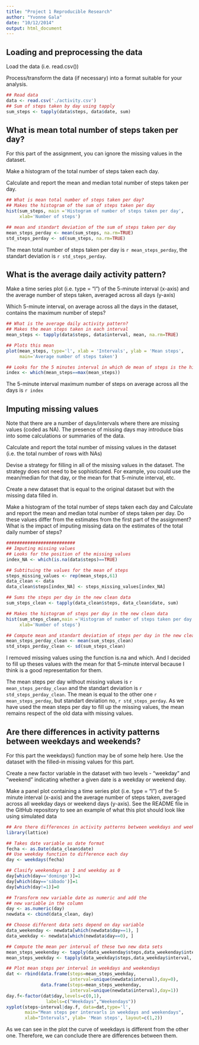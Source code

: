 ```yaml
---
title: "Project 1 Reproducible Research"
author: "Yvonne Gala"
date: "10/12/2014"
output: html_document
---
```



## Loading and preprocessing the data

Load the data (i.e. read.csv())

Process/transform the data (if necessary) into a format suitable for your analysis.


```r
## Read data
data <- read.csv('./activity.csv')
## Sum of steps taken by day using tapply
sum_steps <- tapply(data$steps, data$date, sum)
```
## What is mean total number of steps taken per day?

For this part of the assignment, you can ignore the missing values in the dataset.

Make a histogram of the total number of steps taken each day.

Calculate and report the mean and median total number of steps taken per day.

```r
## What is mean total number of steps taken per day?
## Makes the histogram of the sum of steps taken per day
hist(sum_steps, main ='Histogram of number of steps taken per day',
     xlab='Number of steps')

## mean and standart deviation of the sum of steps taken per day
mean_steps_perday <- mean(sum_steps, na.rm=TRUE)
std_steps_perday <- sd(sum_steps, na.rm=TRUE)
```

The mean total number of steps taken per day is `r mean_steps_perday`, the standart deviation is `r std_steps_perday`.

## What is the average daily activity pattern?

Make a time series plot (i.e. type = "l") of the 5-minute interval (x-axis) and the average number of steps taken, averaged across all days (y-axis)

Which 5-minute interval, on average across all the days in the dataset, contains the maximum number of steps?

```r
## What is the average daily activity pattern?
## Makes the mean steps taken in each interval
mean_steps <- tapply(data$steps, data$interval, mean, na.rm=TRUE)

## Plots this mean
plot(mean_steps, type='l', xlab = 'Intervals', ylab = 'Mean steps', 
     main='Average number of steps taken')

## Looks for the 5 minutes interval in which de mean of steps is the highest
index <- which(mean_steps==max(mean_steps))
```

The 5-minute interval maximum number of steps on average across all the days is `r index`

## Imputing missing values

Note that there are a number of days/intervals where there are missing values (coded as NA). The presence of missing days may introduce bias into some calculations or summaries of the data.

Calculate and report the total number of missing values in the dataset (i.e. the total number of rows with NAs)

Devise a strategy for filling in all of the missing values in the dataset. The strategy does not need to be sophisticated. For example, you could use the mean/median for that day, or the mean for that 5-minute interval, etc.

Create a new dataset that is equal to the original dataset but with the missing data filled in.

Make a histogram of the total number of steps taken each day and Calculate and report the mean and median total number of steps taken per day. Do these values differ from the estimates from the first part of the assignment? What is the impact of imputing missing data on the estimates of the total daily number of steps?

```r
##########################
## Imputing missing values
## Looks for the position of the missing values
index_NA <- which(is.na(data$steps)==TRUE)

## Subtituing the values for the mean of steps
steps_missing_values <- rep(mean_steps,61)
data_clean <- data
data_clean$steps[index_NA] <- steps_missing_values[index_NA]

## Sums the steps per day in the new clean data
sum_steps_clean <- tapply(data_clean$steps, data_clean$date, sum)

## Makes the histogram of steps per day in the new clean data
hist(sum_steps_clean,main ='Histogram of number of steps taken per day without missing values',
     xlab='Number of steps')

## Compute mean and standart deviation of steps per day in the new clean data
mean_steps_perday_clean <- mean(sum_steps_clean)
std_steps_perday_clean <- sd(sum_steps_clean)
```

I removed missing values using the function is.na and which. And I decided to fill up theses values with the mean for that 5-minute interval because I think is a good representation for them.

The mean steps per day without missing values is `r mean_steps_perday_clean` and the standart deviation is `r std_steps_perday_clean`. The mean is equal to the other one `r mean_steps_perday`, but standart deviation no, `r std_steps_perday`. As we have used the mean steps per day to fill up the missing values, the mean remains respect of the old data with missing values.

## Are there differences in activity patterns between weekdays and weekends?

For this part the weekdays() function may be of some help here. Use the dataset with the filled-in missing values for this part.

Create a new factor variable in the dataset with two levels - "weekday" and "weekend" indicating whether a given date is a weekday or weekend day.

Make a panel plot containing a time series plot (i.e. type = "l") of the 5-minute interval (x-axis) and the average number of steps taken, averaged across all weekday days or weekend days (y-axis). See the README file in the GitHub repository to see an example of what this plot should look like using simulated data
    
```r
## Are there differences in activity patterns between weekdays and weekends?
library(lattice)

## Takes date variable as date format
fecha <- as.Date(data_clean$date)
## Use weekday function to difference each day
day <- weekdays(fecha)

## Clasify weekendays as 1 and weekday as 0
day[which(day=='domingo')]=1
day[which(day=='sábado')]=1
day[which(day!=1)]=0

## Transform new variable date as numeric and add the 
## new variable in the column
day <- as.numeric(day)
newdata <- cbind(data_clean, day)

## Choose different data sets depend on day variable
data_weekenday <- newdata[which(newdata$day==1), ]
data_weekday <- newdata[which(newdata$day==0), ]

## Compute the mean per interval of these two new data sets
mean_steps_weekenday <- tapply(data_weekenday$steps,data_weekenday$interval, mean)
mean_steps_weekday <- tapply(data_weekday$steps,data_weekday$interval, mean)

## Plot mean steps per interval in weekdays and weekendays
dat <- rbind(data.frame(steps=mean_steps_weekday,
                        interval=unique(newdata$interval),day=0), 
             data.frame(steps=mean_steps_weekenday,
                        interval=unique(newdata$interval),day=1))
day.f<-factor(dat$day,levels=c(0,1),
               labels=c("Weekdays","Weekendays")) 
xyplot(steps~interval|day.f, data=dat,type='l',
       main="Mean steps per intervarls in weekdays and weekendays",
       xlab="Intervals", ylab= 'Mean steps', layout=c(1,2))
```

As we can see in the plot the curve of weekdays is different from the other one. Therefore, we can conclude there are differences between them.
